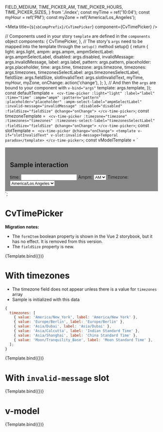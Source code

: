   FIELD_MEDIUM,
  TIME_PICKER_AM,
  TIME_PICKER_HOURS,
  TIME_PICKER_SIZES,
} from './index';
const myTime = ref('10:04');
const myHour = ref('PM');
const myZone = ref('America/Los_Angeles');

<Meta title={`${sbCompPrefix}/CvTimePicker`} component={CvTimePicker} />

  // Components used in your story `template` are defined in the `components` object
  components: {
    CvTimePicker,
  },
  // The story's `args` need to be mapped into the template through the `setup()` method
  setup() {
    return {
      light: args.light,
      ampm: args.ampm,
      ampmSelectLabel: args.ampmSelectLabel,
      disabled: args.disabled,
      invalidMessage: args.invalidMessage,
      label: args.label,
      pattern: args.pattern,
      placeholder: args.placeholder,
      time: args.time,
      timezone: args.timezone,
      timezones: args.timezones,
      timezonesSelectLabel: args.timezonesSelectLabel,
      fieldSize: args.fieldSize,
      slotInvalidText: args.slotInvalidText,
      myTime,
      myHour,
      myZone,
      onChange: action('change'),
    };
  },
  // And then the `args` are bound to your component with `v-bind="args"`
  template: args.template,
});
const defaultTemplate = `
<cv-time-picker
  :light="light"
  :label="label"
  :time="time"
  :ampm="ampm"
  :pattern="pattern"
  :placeholder="placeholder"
  :ampm-select-label="ampmSelectLabel"
  :invalid-message="invalidMessage"
  :disabled="disabled"
  :fieldSize="fieldSize"
  @change="onChange">
</cv-time-picker>`;
const timezoneTemplate = `
<cv-time-picker
  :timezone="timezone"
  :timezones="timezones"
  :timezones-select-label="timezonesSelectLabel"
  :fieldSize="fieldSize"
  @change="onChange">
</cv-time-picker>`;
const slotTemplate = `
<cv-time-picker
  @change="onChange">
  <template v-if="slotInvalidText" v-slot:invalid-message>Temporal paradox</template>
</cv-time-picker>`;
const vModelTemplate = `
<div>
<cv-time-picker
  v-model:time="myTime"
  v-model:ampm="myHour"
  v-model:timezone="myZone"
  :timezones="timezones"
  @change="onChange">
</cv-time-picker>
<div style="margin-top: 1rem; background-color: rgb(136, 136, 136); padding: 1rem;">
<h2>Sample interaction</h2>
<div>
  <label>time: <input type="text" v-model="myTime"></label>
  <label>Ampm:
    <select v-model="myHour">
    <option value="AM">AM</option>
    <option value="PM">PM</option>
    </select>
  </label>
  <label>Timezone:
    <select v-model="myZone">
      <option value="America/Los_Angeles">America/Los Angeles</option>
      <option value="Moon/Tranquility_Base">Moon Standard Time</option>
    </select>
  </label>
</div>
</div>
</div>`;

# CvTimePicker

**Migration notes:**

- The `formItem` boolean property is shown in the Vue 2 storybook, but it has no effect. It is removed from this version.
- The `fieldSize` property is new.

<Canvas>
  <Story
    name="Default"
    parameters={{
      controls: {
        exclude: [
          'change',
          'template',
          'update:ampm',
          'update:time',
          'update:timezone',
          'invalid-message',
          'timezone',
          'timezones',
          'timezonesSelectLabel',
        ],
      },
      docs: { source: { code: defaultTemplate } },
    }}
    args={{
      light: false,
      template: defaultTemplate,
    }}
    argTypes={{
      light: {
        type: String,
        description: '`true` to use the light version',
        table: { category: 'props' },
      },
      fieldSize: {
        control: 'select',
        default: FIELD_MEDIUM,
        options: TIME_PICKER_SIZES,
      },
      ampm: {
        control: 'select',
        default: TIME_PICKER_AM,
        options: TIME_PICKER_HOURS,
      },
    }}
  >
    {Template.bind({})}
  </Story>
</Canvas>

# With timezones

- The timezone field does not appear unless there is a value for `timezones` array
- Sample is initialized with this data

```js
{
  timezones: [
    { value: 'America/New_York', label: 'America/New York' },
    { value: 'Europe/Berlin', label: 'Europe/Berlin' },
    { value: 'Asia/Dubai', label: 'Asia/Dubai' },
    { value: 'Asia/Calcutta', label: 'Indian Standard Time' },
    { value: 'Asia/Shanghai', label: 'China Standard Time' },
    { value: 'Moon/Tranquility_Base', label: 'Moon Standard Time' },
  ];
}
```

<Canvas>
  <Story
    name="Include timezone"
    parameters={{
      controls: {
        exclude: [
          'change',
          'template',
          'update:ampm',
          'update:time',
          'update:timezone',
          'invalid-message',
          'ampm',
          'ampmSelectLabel',
          'disabled',
          'invalidMessage',
          'label',
          'light',
          'pattern',
          'placeholder',
          'time',
        ],
      },
      docs: { source: { code: timezoneTemplate } },
    }}
    args={{
      light: false,
      template: timezoneTemplate,
      timezones: [
        { value: 'America/New_York', label: 'America/New York' },
        { value: 'Europe/Berlin', label: 'Europe/Berlin' },
        { value: 'Asia/Dubai', label: 'Asia/Dubai' },
        { value: 'Asia/Calcutta', label: 'Indian Standard Time' },
        { value: 'Asia/Shanghai', label: 'China Standard Time' },
        { value: 'Moon/Tranquility_Base', label: 'Moon Standard Time' },
      ],
    }}
    argTypes={{
      timezones: { control: false },
      fieldSize: {
        control: 'select',
        default: FIELD_MEDIUM,
        options: TIME_PICKER_SIZES,
      },
    }}
  >
    {Template.bind({})}
  </Story>
</Canvas>

# With `invalid-message` slot

<Canvas>
  <Story
    name="Slots"
    parameters={{
      controls: {
        exclude: [
          'change',
          'template',
          'update:ampm',
          'update:time',
          'update:timezone',
          'invalid-message',
          'ampm',
          'ampmSelectLabel',
          'disabled',
          'invalidMessage',
          'label',
          'light',
          'pattern',
          'placeholder',
          'time',
          'fieldSize',
          'timezone',
          'timezones',
          'timezonesSelectLabel',
        ],
      },
      docs: { source: { code: slotTemplate } },
    }}
    args={{
      template: slotTemplate,
      slotInvalidText: false,
    }}
    argTypes={{}}
  >
    {Template.bind({})}
  </Story>
</Canvas>

# v-model

<Canvas>
  <Story
    name="v-model"
    parameters={{
      controls: {
        exclude: [
          'change',
          'template',
          'update:ampm',
          'update:time',
          'update:timezone',
          'invalid-message',
          'timezone',
          'timezones',
          'timezonesSelectLabel',
          'ampm',
          'ampmSelectLabel',
          'disabled',
          'invalidMessage',
          'fieldSize',
          'label',
          'light',
          'pattern',
          'placeholder',
          'time',
        ],
      },
      docs: { source: { code: vModelTemplate } },
    }}
    args={{
      light: false,
      template: vModelTemplate,
      timezones: [
        { value: 'America/Los_Angeles', label: 'America/Los Angeles' },
        { value: 'Moon/Tranquility_Base', label: 'Moon Standard Time' },
      ],
    }}
    argTypes={{
      light: {
        type: String,
        description: '`true` to use the light version',
        table: { category: 'props' },
      },
      fieldSize: {
        control: 'select',
        default: FIELD_MEDIUM,
        options: TIME_PICKER_SIZES,
      },
      ampm: {
        control: 'select',
        default: TIME_PICKER_AM,
        options: TIME_PICKER_HOURS,
      },
    }}
  >
    {Template.bind({})}
  </Story>
</Canvas>
